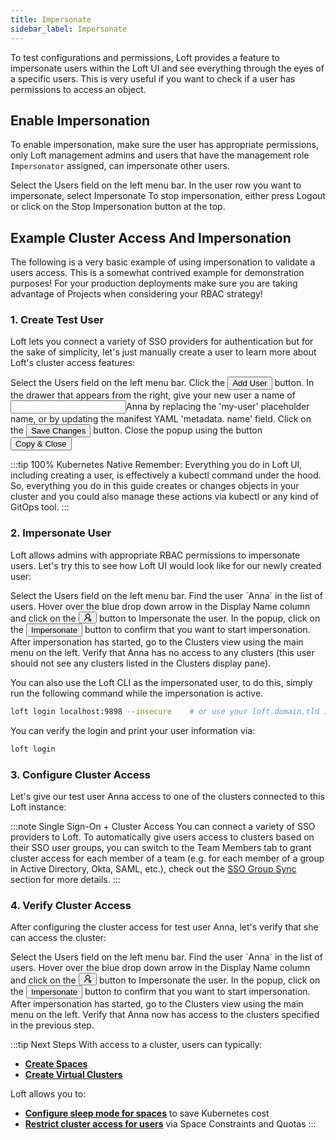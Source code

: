 ```yaml
---
title: Impersonate
sidebar_label: Impersonate
---
```



To test configurations and permissions, Loft provides a feature to impersonate users within the
Loft UI and see everything through the eyes of a specific users. This is very useful if you want
to check if a user has permissions to access an object.

## Enable Impersonation

To enable impersonation, make sure the user has appropriate permissions, only Loft management
admins and users that have the management role `Impersonator` assigned, can impersonate other users.

<Flow id="impersonate-user">
    <Step>
        Select the <NavStep>Users</NavStep> field on the left menu bar.
    </Step>
    <Step>
        In the user row you want to impersonate, select <Label>Impersonate</Label>
    </Step>
    <Step>
        To stop impersonation, either press <Label>Logout</Label> or click on the <Label>Stop Impersonation</Label> button at the top.
    </Step>
</Flow>


## Example Cluster Access And Impersonation

The following is a very basic example of using impersonation to validate a users access. This is
a somewhat contrived example for demonstration purposes! For your production deployments make
sure you are taking advantage of Projects when considering your RBAC strategy!


### 1. Create Test User

Loft lets you connect a variety of SSO providers for authentication but for the sake of
simplicity, let's just manually create a user to learn more about Loft's cluster access features:

<Flow id="create-user">
    <Step>
        Select the <NavStep>Users</NavStep> field on the left menu bar.
    </Step>
    <Step>
        Click the <Button>Add User</Button> button.
    </Step>
    <Step>
        In the drawer that appears from the right, give your new user a name of <Input>Anna</Input>
        by replacing the 'my-user' placeholder name, or by updating the manifest YAML 'metadata.
        name' field.
    </Step>
    <Step>
        Click on the <Button>Save Changes</Button> button.
    </Step>
    <Step image="">
        Close the popup using the button <Button>Copy & Close</Button>
    </Step>
</Flow>

:::tip 100% Kubernetes Native
Remember: Everything you do in Loft UI, including creating a user, is effectively a kubectl
command under the hood. So, everything you do in this guide creates or changes objects in your
cluster and you could also manage these actions via kubectl or any kind of GitOps tool.
:::


### 2. Impersonate User

Loft allows admins with appropriate RBAC permissions to impersonate users. Let's try this to see
how Loft UI would look like for our newly created user:

<Flow id="impersonate-user">
    <Step>
        Select the <NavStep>Users</NavStep> field on the left menu bar.
    </Step>
    <Step>
        Find the user `Anna` in the list of users. Hover over the blue drop down arrow in the
        Display Name column and click on the <Button>
        <svg viewBox="64 64 896 896" focusable="false" data-icon="user-switch" width="1em" height="1em" fill="currentColor" aria-hidden="true">
            <defs>
                <style></style>
            </defs>
            <path d="M759 335c0-137-111-248-248-248S263 198 263 335c0 82.8 40.6 156.2 103 201.2-.4.2-.7.3-.9.4-44.7 18.9-84.8 46-119.3 80.6a373.42 373.42 0 00-80.4 119.5A373.6 373.6 0 00136 874.8a8 8 0 008 8.2h59.9c4.3 0 7.9-3.5 8-7.8 2-77.2 32.9-149.5 87.6-204.3C356 614.2 431 583 511 583c137 0 248-111 248-248zM511 507c-95 0-172-77-172-172s77-172 172-172 172 77 172 172-77 172-172 172zm105 221h264c4.4 0 8-3.6 8-8v-56c0-4.4-3.6-8-8-8H703.5l47.2-60.1a8.1 8.1 0 001.7-4.9c0-4.4-3.6-8-8-8h-72.6c-4.9 0-9.5 2.3-12.6 6.1l-68.5 87.1c-4.4 5.6-6.8 12.6-6.8 19.8.1 17.7 14.4 32 32.1 32zm240 64H592c-4.4 0-8 3.6-8 8v56c0 4.4 3.6 8 8 8h176.5l-47.2 60.1a8.1 8.1 0 00-1.7 4.9c0 4.4 3.6 8 8 8h72.6c4.9 0 9.5-2.3 12.6-6.1l68.5-87.1c4.4-5.6 6.8-12.6 6.8-19.8-.1-17.7-14.4-32-32.1-32z">
            </path>
        </svg></Button> button to <Label>Impersonate</Label> the user.
    </Step>
    <Step>
        In the popup, click on the <Button>Impersonate</Button> button to confirm that you want
        to start impersonation.
    </Step>
    <Step>
        After impersonation has started, go to the <NavStep>Clusters</NavStep> view using the
        main menu on the left.
    </Step>
    <Step>
        Verify that Anna has no access to any clusters (this user should not see any clusters
        listed in the Clusters display pane).
    </Step>
</Flow>

You can also use the Loft CLI as the impersonated user, to do this, simply run the following
command while the impersonation is active.

```bash
loft login localhost:9898 --insecure    # or use your loft.domain.tld instead of localhost, and ideally with a valid SSL cert and without the --insecure flag
```

You can verify the login and print your user information via:

```bash
loft login
```


### 3. Configure Cluster Access

Let's give our test user Anna access to one of the clusters connected to this Loft instance:

<PartialClusterAccessCreateUI/>

:::note Single Sign-On + Cluster Access
You can connect a variety of SSO providers to Loft. To automatically give users access to
clusters based on their SSO user groups, you can switch to the <Label>Team Members</Label> tab
to grant cluster access for each member of a team (e.g. for each member of a group in Active
Directory, Okta, SAML, etc.), check out the [SSO Group Sync](../users/sso-group-sync) section for
more details.
:::


### 4. Verify Cluster Access

After configuring the cluster access for test user Anna, let's verify that she can access the
cluster:

<Flow id="impersonate-user-with-cluster-access">
    <Step>
        Select the <NavStep>Users</NavStep> field on the left menu bar.
    </Step>
    <Step>
        Find the user `Anna` in the list of users. Hover over the blue drop down arrow in the
        Display Name column and click on the <Button>
        <svg viewBox="64 64 896 896" focusable="false" data-icon="user-switch" width="1em" height="1em" fill="currentColor" aria-hidden="true">
            <defs>
                <style></style>
            </defs>
            <path d="M759 335c0-137-111-248-248-248S263 198 263 335c0 82.8 40.6 156.2 103 201.2-.4.2-.7.3-.9.4-44.7 18.9-84.8 46-119.3 80.6a373.42 373.42 0 00-80.4 119.5A373.6 373.6 0 00136 874.8a8 8 0 008 8.2h59.9c4.3 0 7.9-3.5 8-7.8 2-77.2 32.9-149.5 87.6-204.3C356 614.2 431 583 511 583c137 0 248-111 248-248zM511 507c-95 0-172-77-172-172s77-172 172-172 172 77 172 172-77 172-172 172zm105 221h264c4.4 0 8-3.6 8-8v-56c0-4.4-3.6-8-8-8H703.5l47.2-60.1a8.1 8.1 0 001.7-4.9c0-4.4-3.6-8-8-8h-72.6c-4.9 0-9.5 2.3-12.6 6.1l-68.5 87.1c-4.4 5.6-6.8 12.6-6.8 19.8.1 17.7 14.4 32 32.1 32zm240 64H592c-4.4 0-8 3.6-8 8v56c0 4.4 3.6 8 8 8h176.5l-47.2 60.1a8.1 8.1 0 00-1.7 4.9c0 4.4 3.6 8 8 8h72.6c4.9 0 9.5-2.3 12.6-6.1l68.5-87.1c4.4-5.6 6.8-12.6 6.8-19.8-.1-17.7-14.4-32-32.1-32z">
            </path>
        </svg></Button> button to <Label>Impersonate</Label> the user.
    </Step>
    <Step>
        In the popup, click on the <Button>Impersonate</Button> button to confirm that you want
        to start impersonation.
    </Step>
    <Step>
        After impersonation has started, go to the <NavStep>Clusters</NavStep> view using the
        main menu on the left.
    </Step>
    <Step>
        Verify that Anna now has access to the clusters specified in the previous step.
    </Step>
</Flow>


:::tip Next Steps
With access to a cluster, users can typically:
- **[Create Spaces](../getting-started/explore/spaces.mdx)**
- **[Create Virtual Clusters](../getting-started/explore/virtual-clusters.mdx)**

Loft allows you to:
- **[Configure sleep mode for spaces](../getting-started/explore/sleep-mode.mdx)** to save Kubernetes cost
- **[Restrict cluster access for users](../getting-started/explore/restricting-access.mdx)** via Space Constraints and Quotas
:::
